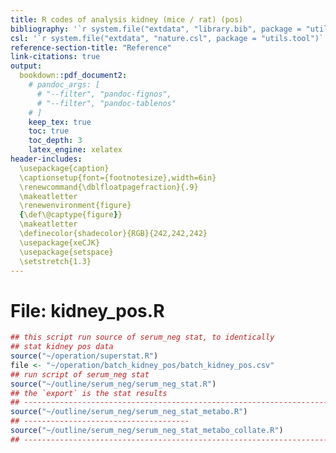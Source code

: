 ```yaml
---
title: R codes of analysis kidney (mice / rat) (pos)
bibliography: '`r system.file("extdata", "library.bib", package = "utils.tool")`'
csl: '`r system.file("extdata", "nature.csl", package = "utils.tool")`'
reference-section-title: "Reference"
link-citations: true
output:
  bookdown::pdf_document2:
    # pandoc_args: [
      # "--filter", "pandoc-fignos",
      # "--filter", "pandoc-tablenos"
    # ]
    keep_tex: true
    toc: true
    toc_depth: 3
    latex_engine: xelatex
header-includes:
  \usepackage{caption}
  \captionsetup{font={footnotesize},width=6in}
  \renewcommand{\dblfloatpagefraction}{.9}
  \makeatletter
  \renewenvironment{figure}
  {\def\@captype{figure}}
  \makeatletter
  \definecolor{shadecolor}{RGB}{242,242,242}
  \usepackage{xeCJK}
  \usepackage{setspace}
  \setstretch{1.3} 
---
```



# File: kidney_pos.R

```r
## this script run source of serum_neg stat, to identically
## stat kidney pos data
source("~/operation/superstat.R")
file <- "~/operation/batch_kidney_pos/batch_kidney_pos.csv"
## run script of serum_neg stat
source("~/outline/serum_neg/serum_neg_stat.R")
## the `export` is the stat results
## ---------------------------------------------------------------------- 
source("~/outline/serum_neg/serum_neg_stat_metabo.R")
## ------------------------------------- 
source("~/outline/serum_neg/serum_neg_stat_metabo_collate.R")
## ---------------------------------------------------------------------- 
```


